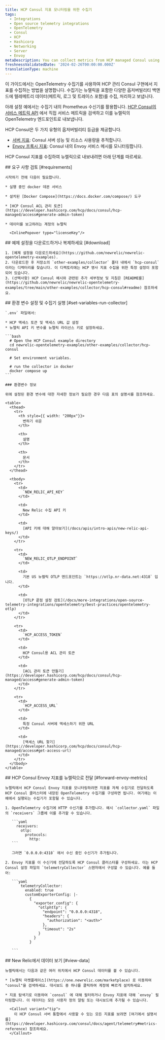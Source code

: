 ```yaml
---
title: HCP Consul 지표 모니터링을 위한 수집기
tags:
  - Integrations
  - Open source telemetry integrations
  - OpenTelemetry
  - Consul
  - HCP
  - Hashicorp
  - Networking
  - Server
  - Envoy
metaDescription: You can collect metrics from HCP managed Consul using the OpenTelemetry Collector.
freshnessValidatedDate: '2024-02-26T00:00:00.000Z'
translationType: machine
---
```


이 가이드에서는 OpenTelemetry 수집기를 사용하여 HCP 관리 Consul 구현에서 지표를 수집하는 방법을 설명합니다. 수집기는 뉴렐릭을 포함한 다양한 옵저버빌리티 백앤드에 텔레메트리 데이터(메트릭, 로그 및 트레이스 포함)를 수집, 처리하고 보냅니다.

아래 설정 예에서는 수집기 내의 Prometheus 수신기를 활용합니다. [HCP Consul의 서비스 메트릭 API](https://developer.hashicorp.com/hcp/docs/consul/monitor/metrics) 에서 직접 서비스 메트릭을 검색하고 이를 뉴렐릭의 OpenTelemetry 엔드포인트로 내보냅니다.

HCP Consul은 두 가지 유형의 옵저버빌리티 등급을 제공합니다.

* [서버 지표](https://developer.hashicorp.com/hcp/docs/consul/monitor/consul-central/observability#server-metrics): Consul 서버 성능 및 리소스 사용량을 추적합니다.
* [Envoy 프록시 지표](https://developer.hashicorp.com/hcp/docs/consul/monitor/consul-central/observability#envoy-proxy-metrics): Consul 내의 Envoy 서비스 메시를 모니터링합니다.

HCP Consul 지표를 수집하여 뉴렐릭으로 내보내려면 아래 단계를 따르세요.

<Steps>
  <Step>
    ## 요구 사항 검토 [#requirements]

    시작하기 전에 다음이 필요합니다.

    * 실행 중인 docker 데몬 서비스

    * 설치된 [Docker Compose](https://docs.docker.com/compose/) 도구

    * [HCP Consul ACL 관리 토큰](https://developer.hashicorp.com/hcp/docs/consul/hcp-managed/access#generate-admin-token)

    * 데이터를 보고하려는 계정의 뉴렐릭

      <InlinePopover type="licenseKey"/>
  </Step>

  <Step>
    ## 예제 설정을 다운로드하거나 복제하세요 [#download]

    1. [예제 설정을 다운로드하세요](https://github.com/newrelic/newrelic-opentelemetry-examples).
    2. 다운로드한 후 저장소의 `other-examples/collector` 폴더 내에서 `hcp-consul` 이라는 디렉터리를 찾습니다. 이 디렉토리에는 HCP 영사 지표 수집을 위한 특정 설정이 포함되어 있습니다.
    3. (선택사항) HCP Consul 예시와 관련된 추가 세부정보 및 지침은 [README를](https://github.com/newrelic/newrelic-opentelemetry-examples/tree/main/other-examples/collector/hcp-consul#readme) 참조하세요.
  </Step>

  <Step>
    ## 환경 변수 설정 및 수집기 실행 [#set-variables-run-collector]

    `.env` 파일에서:

    * HCP 액세스 토큰 및 액세스 URL 값 설정
    * 뉴렐릭 API 키 변수를 뉴렐릭 라이선스 키로 설정하세요.

    ```bash
      # Open the HCP Consul example directory
      cd newrelic-opentelemetry-examples/other-examples/collector/hcp-consul

      # Set environment variables.

      # run the collector in docker
      docker compose up
    ```

    ### 환경변수 정보

    위에 설정된 환경 변수에 대한 자세한 정보가 필요한 경우 다음 표의 설명서를 참조하세요.

    <table>
      <thead>
        <tr>
          <th style={{ width: "200px"}}>
            변하기 쉬운
          </th>

          <th>
            설명
          </th>

          <th>
            문서
          </th>
        </tr>
      </thead>

      <tbody>
        <tr>
          <td>
            `NEW_RELIC_API_KEY`
          </td>

          <td>
            New Relic 수집 API 키
          </td>

          <td>
            [API 키에 대해 알아보기](/docs/apis/intro-apis/new-relic-api-keys/)
          </td>
        </tr>

        <tr>
          <td>
            `NEW_RELIC_OTLP_ENDPOINT`
          </td>

          <td>
            기본 US 뉴켈릭 OTLP 엔드포인트는 `https://otlp.nr-data.net:4318` 입니다.
          </td>

          <td>
            [OTLP 끝점 설정 검토](/docs/more-integrations/open-source-telemetry-integrations/opentelemetry/best-practices/opentelemetry-otlp)
          </td>
        </tr>

        <tr>
          <td>
            `HCP_ACCESS_TOKEN`
          </td>

          <td>
            HCP Consul용 ACL 관리 토큰
          </td>

          <td>
            [ACL 관리 토큰 만들기](https://developer.hashicorp.com/hcp/docs/consul/hcp-managed/access#generate-admin-token)
          </td>
        </tr>

        <tr>
          <td>
            `HCP_ACCESS_URL`
          </td>

          <td>
            특정 Consul 서버에 액세스하기 위한 URL
          </td>

          <td>
            [액세스 URL 찾기](https://developer.hashicorp.com/hcp/docs/consul/hcp-managed/access#get-access-url)
          </td>
        </tr>
      </tbody>
    </table>
  </Step>

  <Step>
    ## HCP Consul Envoy 지표를 뉴렐릭으로 전달 [#forward-envoy-metrics]

    뉴렐릭에서 HCP Consul Envoy 지표를 모니터링하려면 지표를 자체 수집기로 전달하도록 HCP Consul 클러스터에 내장된 OpenTelemetry 수집기를 구성하면 됩니다. 여기에는 이 예에서 실행되는 수집기가 포함될 수 있습니다.

    1. OpenTelemetry 수집기에 HTTP 수신기를 추가합니다. 예시 `collector.yaml` 파일의 `receivers` 그룹에 이를 추가할 수 있습니다.

       ```yaml
         receivers:
           otlp:
             protocols:
               http:
       ```

       그러면 `0.0.0.0:4318` 에서 수신 중인 수신기가 추가됩니다.

    2. Envoy 지표를 이 수신기에 전달하도록 HCP Consul 클러스터를 구성하세요. 이는 HCP Consul 설정 파일의 `telemetryCollector` 스탠자에서 구성할 수 있습니다. 예를 들어:

       ```yaml
           telemetryCollector:
             enabled: true
             customExporterConfig: |-
               {
                 "exporter_config": {
                   "otlphttp": {
                     "endpoint": "0.0.0.0:4318",
                     "headers": {
                       "authorization": "<auth>"
                     },
                     "timeout": "2s"
                   }
                 }
               }

       ```
  </Step>

  <Step>
    ## New Relic에서 데이터 보기 [#view-data]

    뉴켈릭에서는 다음과 같은 여러 위치에서 HCP Consul 데이터를 볼 수 있습니다.

    * [뉴렐릭 마켓플레이스](https://one.newrelic.com/marketplace) 로 이동하여 "consul"을 검색하세요. 대시보드 중 하나를 클릭하여 계정에 빠르게 설치하세요.

    * 지표 탐색기로 이동하여 `consul` 에 대해 필터하거나 Envoy 지표에 대해 `envoy` 필터링합니다. 이 데이터는 모든 사용자 정의 알림 또는 대시보드에 추가될 수 있습니다.

      <Callout variant="tip">
        이 HCP Consul 서버 통합에서 사용할 수 있는 모든 지표를 보려면 [여기에서 설명서를](https://developer.hashicorp.com/consul/docs/agent/telemetry#metrics-reference) 참조하세요.
      </Callout>
  </Step>
</Steps>